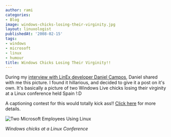 ```yaml
---
author: rami
categories:
- Blog
image: windows-chicks-losing-their-virginity.jpg
layout: linuxologist
publishedAt: '2008-02-15'
tags:
- windows
- microsoft
- linux
- humour
title: Windows Chicks Losing Their Virginity!!
---
```


During my [interview with LinEx developer Daniel Campos](/2008/02/07/an-interview-with-spanish-region-extremadura-linux-developer), Daniel shared with me this picture. I found it hillarious, and decided to give it a post on it's own. It's basically a picture of two Windows Live chicks losing their virginity at a Linux conference held Spain !:D


A captioning contest for this would totally kick ass!! [Click here](/2008/02/15/caption-this-and-win) for more details.

![Two Microsoft Employees Using Linux](/assets/images/content/blog/windows-chicks-losing-their-virginity.jpg)

_Windows chicks at a Linux Conference_